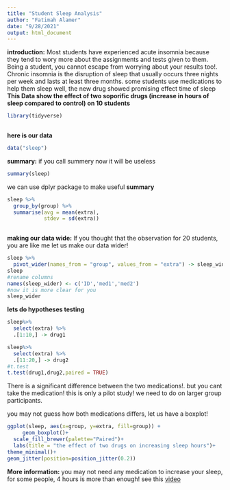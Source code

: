 ---
title: "Student Sleep Analysis"
author: "Fatimah Alamer"
date: "9/28/2021"
output: html_document
---





**introduction:**
Most students have experienced acute insomnia because they tend to wory more about the assignments and tests given to them. Being a student, you cannot escape from worrying about your results too!. Chronic insomnia is the disruption of sleep that usually occurs three nights per week and lasts at least three months. some students use medications to help them sleep well, the new drug showed promising effect time of sleep    
**This Data show the effect of two soporific drugs (increase in hours of sleep compared to control) on 10 students**

``` {r include = FALSE}
library(tidyverse)
     
```

**here is our data**
```{r}
data("sleep")
```

**summary:**
if you call summery now it will be useless
```{r}
summary(sleep)
```
we can use dplyr package to make useful **summary** 

``` {r }
sleep %>%
  group_by(group) %>%
  summarise(avg = mean(extra),
            stdev = sd(extra))
     
```

**making our data wide:**
If you thought that the observation for 20 students, you are like me
let us make our data wider!
```{r}
sleep %>%
  pivot_wider(names_from = "group", values_from = "extra") -> sleep_wider
sleep
#rename columns
names(sleep_wider) <- c('ID','med1','med2')
#now it is more clear for you
sleep_wider
```


**lets do hypotheses testing**

```{r}
sleep%>%
  select(extra) %>%
  .[1:10,] -> drug1

sleep%>%
  select(extra) %>%
  .[11:20,] -> drug2
#t.test
t.test(drug1,drug2,paired = TRUE)

```
There is a significant difference between the two medications!. but you cant take the medication! this is only a pilot study! we need to do on larger group participants.   

you may not guess how both medications differs, let us have a boxplot!
```{r}
ggplot(sleep, aes(x=group, y=extra, fill=group)) +
     geom_boxplot()+
  scale_fill_brewer(palette="Paired")+
  labs(title = "the effect of two drugs on increasing sleep hours")+
theme_minimal()+
geom_jitter(position=position_jitter(0.2))
```



**More information:**
you may not need any medication to increase your sleep, for some people, 4 hours is more than enough! see this [video](https://www.youtube.com/watch?v=6dfD-FRq-HA)
